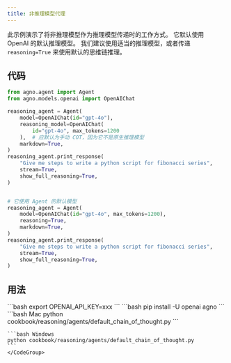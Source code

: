 ```yaml
---
title: 非推理模型代理
---
```

此示例演示了将非推理模型作为推理模型传递时的工作方式。
它默认使用 OpenAI 的默认推理模型。
我们建议使用适当的推理模型，或者传递 `reasoning=True` 来使用默认的思维链推理。
## 代码

```python cookbook/reasoning/agents/default_chain_of_thought.py
from agno.agent import Agent
from agno.models.openai import OpenAIChat

reasoning_agent = Agent(
    model=OpenAIChat(id="gpt-4o"),
    reasoning_model=OpenAIChat(
        id="gpt-4o", max_tokens=1200
    ),  # 应默认为手动 COT，因为它不是原生推理模型
    markdown=True,
)
reasoning_agent.print_response(
    "Give me steps to write a python script for fibonacci series",
    stream=True,
    show_full_reasoning=True,
)


# 它使用 Agent 的默认模型
reasoning_agent = Agent(
    model=OpenAIChat(id="gpt-4o", max_tokens=1200),
    reasoning=True,
    markdown=True,
)
reasoning_agent.print_response(
    "Give me steps to write a python script for fibonacci series",
    stream=True,
    show_full_reasoning=True,
)


```

## 用法

<Steps>
  <Snippet file="create-venv-step.mdx" />

  <Step title="设置您的 API 密钥">
    ```bash
    export OPENAI_API_KEY=xxx
    ```
  </Step>

  <Step title="安装库">
    ```bash
    pip install -U openai agno
    ```
  </Step>

  <Step title="运行示例">
    <CodeGroup>
    ```bash Mac
    python cookbook/reasoning/agents/default_chain_of_thought.py
    ```

    ```bash Windows
    python cookbook/reasoning/agents/default_chain_of_thought.py
    ```
    </CodeGroup>
  </Step>
</Steps>